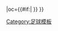 {{fb team |t=-{zh-hans:埃弗顿;zh-hk:愛華頓;zh-tw:艾佛頓}- |tan=埃弗顿足球俱乐部|tc=ENG |abb={{#if:{{{abb|}}}|EVE{{0}}}} |oc={{#if:{{{oc|}}}|{{{oc}}} }} }}<!--
--><noinclude>[[Category:足球模板]]
</noinclude>